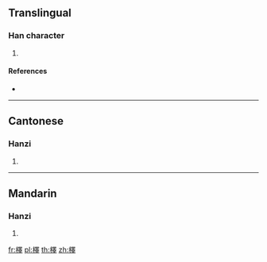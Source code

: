 ==Translingual==

===Han character===
{{Han char|rn=75|rad=木|as=13|sn=17|four=46941|canj=DWLJ|ids=⿰木睪}}

# {{defn|Han|sort=木13}}

====References====
* {{Han ref|kx=0557.180|dkj=15683|dj=0946.240|hdz=21301.180|uh=6AA1|ud=27297|bh=ECFA|bd=60666}}

----

==Cantonese==

===Hanzi===
{{yue-hanzi|jyut=[[zaak6]]|y=jaak6}}

# {{defn|lang=yue|sort=木13}}

----

==Mandarin==

===Hanzi===
{{cmn-hanzi|pin=[[zhái]] ([[zhai2]]), [[shì]] ([[shi4]])|wg=chai<sup>2</sup>, shih<sup>4</sup>}}

# {{defn|lang=cmn|sort=木13}}

[[fr:檡]]
[[pl:檡]]
[[th:檡]]
[[zh:檡]]